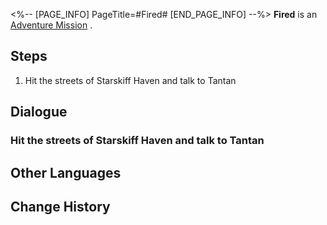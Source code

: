 <%-- [PAGE_INFO]
PageTitle=#Fired#
[END_PAGE_INFO] --%>
{{Stub|Dialogue, characters, and location(s)}}
{{Mission Infobox
|id            = 2020301
|title         = 
|image         = Mission Fired.png
|type          = Adventure
|event_name    = 
|chapter       = 
|requirements  = [[Trailblaze Mission]] ''[[Humming Antlers, Entwined Horns]]'' completed
|summary       = After receiving Mei's meticulous guidance, Luhui, who has been hesitant, found her answers.
Your encounter with them was merely a coincidental moment in their long lives, yet it brought about significant changes.
|characters    = <!--characters that appear in this mission-->
|startLocation = <!--location as it intially appears on the mission screen-->
|world         = <!--i.e. Penacony-->
|area          = <!--i.e. A Child's Dream-->
|prev          = 
|next          = Fired
|exp           = 
|credits       = 10000
|stellarJade   = 
|other         = {{Card List||delim=;}}
}}
'''Fired''' is an [[Adventure Mission]]<!--in [world]-->.

==Steps==
# Hit the streets of Starskiff Haven and talk to Tantan

<!--
==Gameplay Notes==

--><!--
==Trial Character==

-->
==Dialogue==
{{Stub Dialogue}}
{{Dialogue Start}}
:{{tx}}
{{Dialogue End}}

===Hit the streets of Starskiff Haven and talk to Tantan===
{{Mission Description|type=adventure|location=<!--to be added-->|update|There's a message from Secretary Xikui at the Palace of Astrum, who's heard that the speed tester Tantan is planning a trial program called Xianzhou Speed Tester.<br />Counting vehicles is supposed to be easy. If you have the time, go find the speed tester Tantan for a chat.}}
{{Dialogue Start}}
:{{tx}}
{{Dialogue End}}

==Other Languages==
{{Other Languages
|en   = Fired
|zhs  = 解雇
|zht  = 解雇
|ja   = 解雇
|ko   = 해고
|es   = Estás despedida
|fr   = Licenciement
|ru   = Увольнение
|th   = ไล่ออก
|vi   = Sa Thải
|de   = Gefeuert
|id   = Pemecatan
|pt   = Demissão
}}

==Change History==
{{Change History|1.0}}
